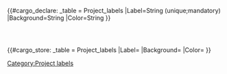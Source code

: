 <noinclude>
{{#cargo_declare: _table = Project_labels
|Label=String (unique;mandatory)
|Background=String
|Color=String
}}
</noinclude><includeonly>
<div style="background:{{{Background|}}};padding: .5rem 1rem;margin: .25rem 0;text-align: center"><span style="color:{{#switch:{{{Color|}}}|Light=white|#default=black}}">{{{Label|}}}</span></div>
{{#cargo_store: _table = Project_labels
|Label={{{Label}}}
|Background={{{Background|}}}
|Color={{{Color|}}}
}}
{{DISPLAYTITLE: {{{Label}}}}}
[[Category:Project labels]]
</includeonly>
